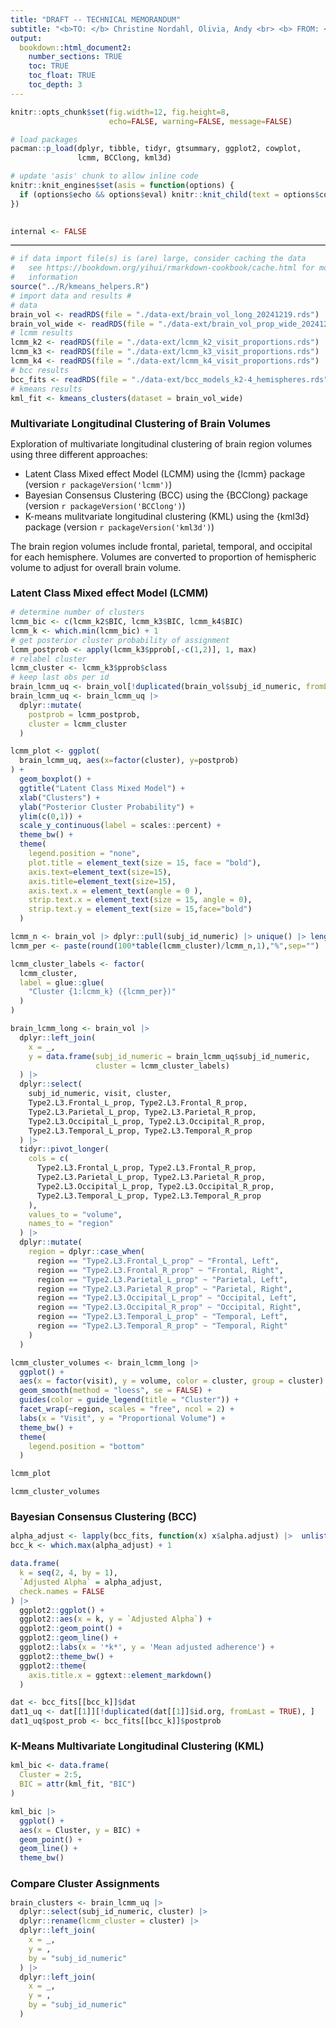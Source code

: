 ```yaml
---
title: "DRAFT -- TECHNICAL MEMORANDUM"
subtitle: "<b>TO: </b> Christine Nordahl, Olivia, Andy <br> <b> FROM: </b> Matt Ponzini, Sandra Taylor <br> <b> SUBJECT:</b> APP/GAIN Multivariate Longitudinal Clustering <br> <b>DATE:</b> `r paste0(' ', Sys.Date())`"
output: 
  bookdown::html_document2:
    number_sections: TRUE
    toc: TRUE
    toc_float: TRUE
    toc_depth: 3
---
```


<style type="text/css">

h1.title {
  font-size: 24px;
  font-weight: bolder;
}

h1 { /* Header 1 */
  font-size: 16px;
  font-weight: bold;
}

h2 { /* Header 2 */
  font-size: 14px;
  font-weight: bold;
}

h3 { /* Header 3 */
  font-size: 13px;
  font-weight: bold;
}

h3.subtitle { /* Header 3 Subtitle */
  font-size: 20px;
  font-weight: normal;
  line-height: 150%;
}

</style>

```r
knitr::opts_chunk$set(fig.width=12, fig.height=8,
                      echo=FALSE, warning=FALSE, message=FALSE)

# load packages
pacman::p_load(dplyr, tibble, tidyr, gtsummary, ggplot2, cowplot,
               lcmm, BCClong, kml3d)

# update 'asis' chunk to allow inline code
knitr::knit_engines$set(asis = function(options) {
  if (options$echo && options$eval) knitr::knit_child(text = options$code)
})
  

internal <- FALSE
```

<hr style="height:1px;color:black;background-color:black">

```r
# if data import file(s) is (are) large, consider caching the data
#   see https://bookdown.org/yihui/rmarkdown-cookbook/cache.html for more 
#   information
source("../R/kmeans_helpers.R")
# import data and results #
# data
brain_vol <- readRDS(file = "./data-ext/brain_vol_long_20241219.rds")
brain_vol_wide <- readRDS(file = "./data-ext/brain_vol_prop_wide_20241219.rds")
# lcmm results
lcmm_k2 <- readRDS(file = "./data-ext/lcmm_k2_visit_proportions.rds")
lcmm_k3 <- readRDS(file = "./data-ext/lcmm_k3_visit_proportions.rds")
lcmm_k4 <- readRDS(file = "./data-ext/lcmm_k4_visit_proportions.rds")
# bcc results
bcc_fits <- readRDS(file = "./data-ext/bcc_models_k2-4_hemispheres.rds")
# kmeans results
kml_fit <- kmeans_clusters(dataset = brain_vol_wide)
```

# Multivariate Longitudinal Clustering of Brain Volumes  

Exploration of multivariate longitudinal clustering of brain region volumes using three different approaches:

-   Latent Class Mixed effect Model (LCMM) using the {lcmm} package (version `r packageVersion('lcmm')`)  
-   Bayesian Consensus Clustering (BCC) using the {BCClong} package (version `r packageVersion('BCClong')`)  
-   K-means mulitvariate longitudinal clustering (KML) using the {kml3d} package (version `r packageVersion('kml3d')`)  

The brain region volumes include frontal, parietal, temporal, and occipital for each hemisphere. Volumes are converted to proportion of hemispheric volume to adjust for overall brain volume.  

# Latent Class Mixed effect Model (LCMM)  

```r
# determine number of clusters
lcmm_bic <- c(lcmm_k2$BIC, lcmm_k3$BIC, lcmm_k4$BIC)
lcmm_k <- which.min(lcmm_bic) + 1
# get posterior cluster probability of assignment
lcmm_postprob <- apply(lcmm_k3$pprob[,-c(1,2)], 1, max)
# relabel cluster
lcmm_cluster <- lcmm_k3$pprob$class
# keep last obs per id
brain_lcmm_uq <- brain_vol[!duplicated(brain_vol$subj_id_numeric, fromLast = TRUE),]
brain_lcmm_uq <- brain_lcmm_uq |> 
  dplyr::mutate(
    postprob = lcmm_postprob,
    cluster = lcmm_cluster
  )

lcmm_plot <- ggplot(
  brain_lcmm_uq, aes(x=factor(cluster), y=postprob)
) +
  geom_boxplot() + 
  ggtitle("Latent Class Mixed Model") +
  xlab("Clusters") + 
  ylab("Posterior Cluster Probability") +
  ylim(c(0,1)) +
  scale_y_continuous(label = scales::percent) +
  theme_bw() +
  theme(
    legend.position = "none",
    plot.title = element_text(size = 15, face = "bold"),
    axis.text=element_text(size=15),
    axis.title=element_text(size=15),
    axis.text.x = element_text(angle = 0 ),
    strip.text.x = element_text(size = 15, angle = 0),
    strip.text.y = element_text(size = 15,face="bold")
  )

lcmm_n <- brain_vol |> dplyr::pull(subj_id_numeric) |> unique() |> length()
lcmm_per <- paste(round(100*table(lcmm_cluster)/lcmm_n,1),"%",sep="")

lcmm_cluster_labels <- factor(
  lcmm_cluster, 
  label = glue::glue(
    "Cluster {1:lcmm_k} ({lcmm_per})"
  )
)

brain_lcmm_long <- brain_vol |> 
  dplyr::left_join(
    x = _,
    y = data.frame(subj_id_numeric = brain_lcmm_uq$subj_id_numeric,
                   cluster = lcmm_cluster_labels)
  ) |> 
  dplyr::select(
    subj_id_numeric, visit, cluster, 
    Type2.L3.Frontal_L_prop, Type2.L3.Frontal_R_prop, 
    Type2.L3.Parietal_L_prop, Type2.L3.Parietal_R_prop,
    Type2.L3.Occipital_L_prop, Type2.L3.Occipital_R_prop, 
    Type2.L3.Temporal_L_prop, Type2.L3.Temporal_R_prop
  ) |>
  tidyr::pivot_longer(
    cols = c(
      Type2.L3.Frontal_L_prop, Type2.L3.Frontal_R_prop, 
      Type2.L3.Parietal_L_prop, Type2.L3.Parietal_R_prop,
      Type2.L3.Occipital_L_prop, Type2.L3.Occipital_R_prop, 
      Type2.L3.Temporal_L_prop, Type2.L3.Temporal_R_prop
    ),
    values_to = "volume",
    names_to = "region"
  ) |> 
  dplyr::mutate(
    region = dplyr::case_when(
      region == "Type2.L3.Frontal_L_prop" ~ "Frontal, Left", 
      region == "Type2.L3.Frontal_R_prop" ~ "Frontal, Right", 
      region == "Type2.L3.Parietal_L_prop" ~ "Parietal, Left", 
      region == "Type2.L3.Parietal_R_prop" ~ "Parietal, Right",
      region == "Type2.L3.Occipital_L_prop" ~ "Occipital, Left", 
      region == "Type2.L3.Occipital_R_prop" ~ "Occipital, Right", 
      region == "Type2.L3.Temporal_L_prop" ~ "Temporal, Left", 
      region == "Type2.L3.Temporal_R_prop" ~ "Temporal, Right"
    )
  )

lcmm_cluster_volumes <- brain_lcmm_long |> 
  ggplot() +
  aes(x = factor(visit), y = volume, color = cluster, group = cluster) +
  geom_smooth(method = "loess", se = FALSE) +
  guides(color = guide_legend(title = "Cluster")) +
  facet_wrap(~region, scales = "free", ncol = 2) +
  labs(x = "Visit", y = "Proportional Volume") +
  theme_bw() +
  theme(
    legend.position = "bottom"
  )

```

```r
lcmm_plot
```

```r
lcmm_cluster_volumes
```

# Bayesian Consensus Clustering (BCC)

```r
alpha_adjust <- lapply(bcc_fits, function(x) x$alpha.adjust) |>  unlist()
bcc_k <- which.max(alpha_adjust) + 1

data.frame(
  k = seq(2, 4, by = 1),
  `Adjusted Alpha` = alpha_adjust,
  check.names = FALSE
) |>
  ggplot2::ggplot() +
  ggplot2::aes(x = k, y = `Adjusted Alpha`) +
  ggplot2::geom_point() +
  ggplot2::geom_line() +
  ggplot2::labs(x = '*k*', y = 'Mean adjusted adherence') +
  ggplot2::theme_bw() +
  ggplot2::theme(
    axis.title.x = ggtext::element_markdown()
  )
```

```r
dat <- bcc_fits[[bcc_k]]$dat
dat1_uq <- dat[[1]][!duplicated(dat[[1]]$id.org, fromLast = TRUE), ]
dat1_uq$post_prob <- bcc_fits[[bcc_k]]$postprob
```

# K-Means Multivariate Longitudinal Clustering (KML)

```r
kml_bic <- data.frame(
  Cluster = 2:5,
  BIC = attr(kml_fit, "BIC")
)

kml_bic |> 
  ggplot() +
  aes(x = Cluster, y = BIC) +
  geom_point() +
  geom_line() +
  theme_bw()
```


# Compare Cluster Assignments

```r
brain_clusters <- brain_lcmm_uq |> 
  dplyr::select(subj_id_numeric, cluster) |> 
  dplyr::rename(lcmm_cluster = cluster) |> 
  dplyr::left_join(
    x = _,
    y = ,
    by = "subj_id_numeric"
  ) |> 
  dplyr::left_join(
    x = _,
    y = ,
    by = "subj_id_numeric"
  )
```